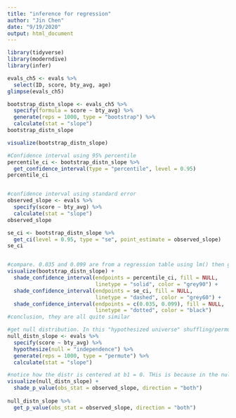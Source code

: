 ```yaml
---
title: "inference for regression"
author: "Jin Chen"
date: "9/19/2020"
output: html_document
---
```


```r
library(tidyverse)
library(moderndive)
library(infer)
```

```r
evals_ch5 <- evals %>%
  select(ID, score, bty_avg, age)
glimpse(evals_ch5)

bootstrap_distn_slope <- evals_ch5 %>% 
  specify(formula = score ~ bty_avg) %>%
  generate(reps = 1000, type = "bootstrap") %>% 
  calculate(stat = "slope")
bootstrap_distn_slope

visualize(bootstrap_distn_slope)

#Confidence interval using 95% percentile
percentile_ci <- bootstrap_distn_slope %>% 
  get_confidence_interval(type = "percentile", level = 0.95)
percentile_ci


#confidence interval using standard error
observed_slope <- evals %>% 
  specify(score ~ bty_avg) %>% 
  calculate(stat = "slope")
observed_slope

se_ci <- bootstrap_distn_slope %>% 
  get_ci(level = 0.95, type = "se", point_estimate = observed_slope)
se_ci


#compare. 0.035 and 0.099 are from a regression table using lm() then get_regression_table
visualize(bootstrap_distn_slope) + 
  shade_confidence_interval(endpoints = percentile_ci, fill = NULL, 
                            linetype = "solid", color = "grey90") + 
  shade_confidence_interval(endpoints = se_ci, fill = NULL, 
                            linetype = "dashed", color = "grey60") +
  shade_confidence_interval(endpoints = c(0.035, 0.099), fill = NULL, 
                            linetype = "dotted", color = "black")
#conclusion, they are all quite similar
```

```r
#get null distribution. In this "hypothesized universe" shuffling/permuting bty_avg without consequence
null_distn_slope <- evals %>% 
  specify(score ~ bty_avg) %>%
  hypothesize(null = "independence") %>% 
  generate(reps = 1000, type = "permute") %>% 
  calculate(stat = "slope")

#notice how the distr is centered at b1 = 0. THis is because in the null hypothesis there is no relationship between score and bty_avg
visualize(null_distn_slope) +
  shade_p_value(obs_stat = observed_slope, direction = "both")
  
null_distn_slope %>% 
  get_p_value(obs_stat = observed_slope, direction = "both")

```

